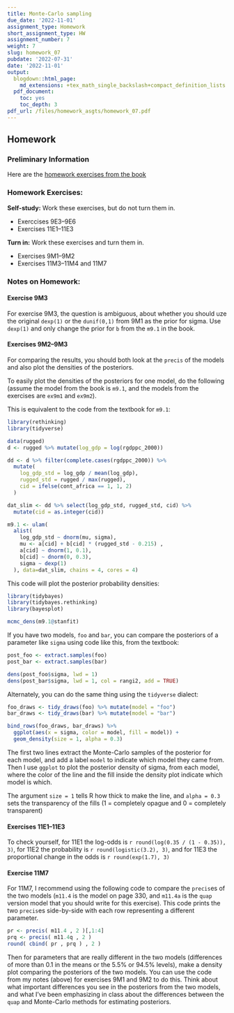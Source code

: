 ```yaml
---
title: Monte-Carlo sampling
due_date: '2022-11-01'
assignment_type: Homework
short_assignment_type: HW
assignment_number: 7
weight: 7
slug: homework_07
pubdate: '2022-07-31'
date: '2022-11-01'
output:
  blogdown::html_page:
    md_extensions: +tex_math_single_backslash+compact_definition_lists
  pdf_document:
    toc: yes
    toc_depth: 3
pdf_url: /files/homework_asgts/homework_07.pdf
---
```

## Homework

### Preliminary Information

Here are the [homework exercises from the book](/files/homework_docs/McElreath-Ch-9-11-homework.pdf)

### Homework Exercises:



**Self-study:** Work these exercises, but do not turn them in.

* Exerccises 9E3--9E6
* Exercises 11E1--11E3

**Turn in:** Work these exercises and turn them in.

* Exercises 9M1--9M2
* Exercises 11M3--11M4 and 11M7

### Notes on Homework:


#### Exercise 9M3

For exercise 9M3, the question is ambiguous, about whether you should 
uze the original `dexp(1)` or the `dunif(0,1)` from 9M1 as the prior for
sigma. Use `dexp(1)` and only change the prior for `b` from the `m9.1` in the 
book.

#### Exercises 9M2--9M3

For comparing the results, you should both look at the `precis` of the models
and also plot the densities of the posteriors.

To easily plot the densities of the posteriors for one model, do the
following (assume the model from the book is `m9.1`, and the models from the
exercises are `ex9m1` and `ex9m2`).

This is equivalent to the code from the textbook for `m9.1`:

```r
library(rethinking)
library(tidyverse)

data(rugged)
d <- rugged %>% mutate(log_gdp = log(rgdppc_2000))

dd <- d %>% filter(complete.cases(rgdppc_2000)) %>%
  mutate(
    log_gdp_std = log_gdp / mean(log_gdp),
    rugged_std = rugged / max(rugged),
    cid = ifelse(cont_africa == 1, 1, 2)
  )

dat_slim <- dd %>% select(log_gdp_std, rugged_std, cid) %>%
  mutate(cid = as.integer(cid))

m9.1 <- ulam(
  alist(
    log_gdp_std ~ dnorm(mu, sigma),
    mu <- a[cid] + b[cid] * (rugged_std - 0.215) ,
    a[cid] ~ dnorm(1, 0.1),
    b[cid] ~ dnorm(0, 0.3),
    sigma ~ dexp(1)
  ), data=dat_slim, chains = 4, cores = 4)
```

This code will plot the posterior probability densities:

```r
library(tidybayes)
library(tidybayes.rethinking)
library(bayesplot)

mcmc_dens(m9.1@stanfit)
```

If you have two models, `foo` and `bar`, you can compare the 
posteriors of a parameter like `sigma` using code like this, from the
textbook:

```r
post_foo <- extract.samples(foo)
post_bar <- extract.samples(bar)

dens(post_foo$sigma, lwd = 1)
dens(post_bar$sigma, lwd = 1, col = rangi2, add = TRUE)
```

Alternately, you can do the same thing using the `tidyverse` dialect:

```r
foo_draws <- tidy_draws(foo) %>% mutate(model = "foo")
bar_draws <- tidy_draws(bar) %>% mutate(model = "bar")

bind_rows(foo_draws, bar_draws) %>% 
  ggplot(aes(x = sigma, color = model, fill = model)) + 
  geom_density(size = 1, alpha = 0.3)
```

The first two lines extract the Monte-Carlo samples of the posterior for each
model, and add a label `model` to indicate which model they came from.
Then I use `ggplot` to plot the posterior density of sigma, from each model,
where the color of the line and the fill inside the density plot indicate which
model is which.

The argument `size = 1` tells R how thick to make the line, and `alpha = 0.3`
sets the transparency of the fills (1 = completely opague and 
0 = completely transparent)

#### Exercises 11E1--11E3

To check yourself, for 11E1 the log-odds is `r round(log(0.35 / (1 - 0.35)), 3)`, for 11E2 the probability is `r round(logistic(3.2), 3)`, and for 11E3 the proportional change in the odds is `r round(exp(1.7), 3)`

#### Exercise 11M7

For 11M7, I recommend using the following code to compare the 
`precis`es of the two models (`m11.4` is the model on page 330, and 
`m11.4a` is the `quap` version model that you should write for this
exercise).
This code prints the two `precis`es side-by-side with each row representing
a different parameter.

```r
pr <- precis( m11.4 , 2 )[,1:4]
prq <- precis( m11.4q , 2 )
round( cbind( pr , prq ) , 2 )
```

Then for parameters that are really different in the two models
(differences of more than 0.1 in the means or the 5.5% or 94.5% levels),
make a density plot comparing the posteriors of the two models. 
You can use the code from my notes (above) for exercises 9M1 and 9M2 to do this.
Think about what important differences you see in the posteriors from the 
two models, and what I've been emphasizing in class about the differences 
between the `quap` and Monte-Carlo methods for estimating posteriors.